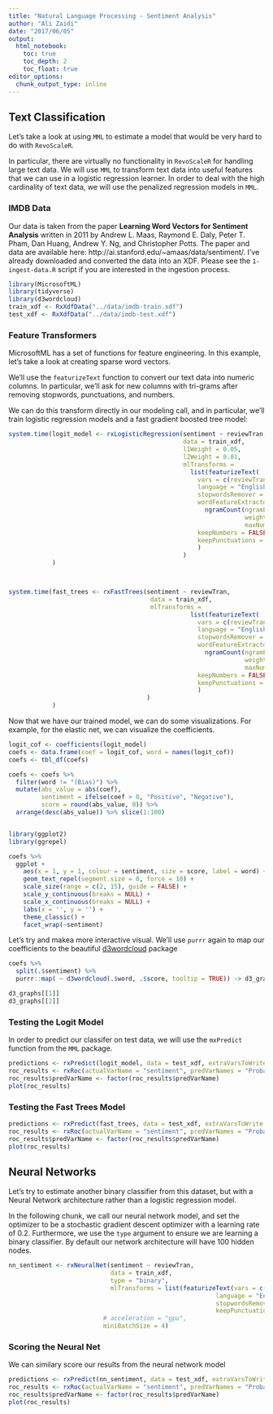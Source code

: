 ```yaml
---
title: "Natural Language Processing - Sentiment Analysis"
author: "Ali Zaidi"
date: "2017/06/05"
output: 
  html_notebook:
    toc: true
    toc_depth: 2
    toc_float: true
editor_options: 
  chunk_output_type: inline
---
```


## Text Classification

Let's take a look at using `MML` to estimate a model that would be very hard to do with `RevoScaleR`. 

In particular, there are virtually no functionality in `RevoScaleR` for handling large text data. We will use `MML` to transform text data into useful features that we can use in a logistic regression learner. In order to deal with the high cardinality of text data, we will use the penalized regression models in `MML`.

### IMDB Data

Our data is taken from the paper __Learning Word Vectors for Sentiment Analysis__ written in 2011 by Andrew L. Maas, Raymond E. Daly, Peter T. Pham, Dan Huang, Andrew Y. Ng, and Christopher Potts. The paper and data are available here: http://ai.stanford.edu/~amaas/data/sentiment/. I've already downloaded and converted the data into an XDF. Please see the `1-ingest-data.R` script if you are interested in the ingestion process.

```r

library(MicrosoftML)
library(tidyverse)
library(d3wordcloud)
train_xdf <- RxXdfData("../data/imdb-train.xdf")
test_xdf <- RxXdfData("../data/imdb-test.xdf")

```



### Feature Transformers

MicrosoftML has a set of functions for feature engineering. In this example, let's take a look at creating sparse word vectors.

We'll use the `featurizeText` function to convert our text data into numeric columns. In particular, we'll ask for new columns with tri-grams after removing stopwords, punctuations, and numbers.

We can do this transform directly in our modeling call, and in particular, we'll train logistic regression models and a fast gradient boosted tree model:

```r

system.time(logit_model <- rxLogisticRegression(sentiment ~ reviewTran,
                                                data = train_xdf,
                                                l1Weight = 0.05,
                                                l2Weight = 0.01,
                                                mlTransforms = 
                                                  list(featurizeText(
                                                    vars = c(reviewTran = "review"),
                                                    language = "English",
                                                    stopwordsRemover = stopwordsDefault(),
                                                    wordFeatureExtractor = 
                                                      ngramCount(ngramLength = 3,
                                                                 weighting = "tfidf",
                                                                 maxNumTerms = 1e+09),
                                                    keepNumbers = FALSE,
                                                    keepPunctuations = FALSE)
                                                    )
                                                )
            )



system.time(fast_trees <- rxFastTrees(sentiment ~ reviewTran,
                                       data = train_xdf,
                                       mlTransforms = 
                                                  list(featurizeText(
                                                    vars = c(reviewTran = "review"),
                                                    language = "English",
                                                    stopwordsRemover = stopwordsDefault(),
                                                    wordFeatureExtractor = 
                                                      ngramCount(ngramLength = 3,
                                                                 weighting = "tfidf",
                                                                 maxNumTerms = 1e+09),
                                                    keepNumbers = FALSE,
                                                    keepPunctuations = FALSE)
                                                    )
                                      )
            )

```

Now that we have our trained model, we can do some visualizations. For example, for the elastic net, we can visualize the coefficients.

```r

logit_cof <- coefficients(logit_model)
coefs <- data.frame(coef = logit_cof, word = names(logit_cof))
coefs <- tbl_df(coefs)

coefs <- coefs %>%
  filter(word != "(Bias)") %>% 
  mutate(abs_value = abs(coef), 
         sentiment = ifelse(coef > 0, "Positive", "Negative"), 
         score = round(abs_value, 0)) %>% 
  arrange(desc(abs_value)) %>% slice(1:100) 


library(ggplot2)
library(ggrepel)

coefs %>% 
  ggplot +
    aes(x = 1, y = 1, colour = sentiment, size = score, label = word) +
    geom_text_repel(segment.size = 0, force = 10) +
    scale_size(range = c(2, 15), guide = FALSE) +
    scale_y_continuous(breaks = NULL) +
    scale_x_continuous(breaks = NULL) +
    labs(x = '', y = '') +
    theme_classic() +
    facet_wrap(~sentiment)

```

Let's try and makea  more interactive visual. We'll use `purrr` again to map our coefficients to the beautiful [d3wordcloud](https://github.com/jbkunst/d3wordcloud) package

```r

coefs %>% 
  split(.$sentiment) %>% 
  purrr::map( ~ d3wordcloud(.$word, .$score, tooltip = TRUE)) -> d3_graphs

d3_graphs[[1]]
d3_graphs[[2]]

```


### Testing the Logit Model

In order to predict our classifer on test data, we will use the `mxPredict` function from the `MML` package.

```r

predictions <- rxPredict(logit_model, data = test_xdf, extraVarsToWrite = "sentiment")
roc_results <- rxRoc(actualVarName = "sentiment", predVarNames = "Probability.1", data = predictions)
roc_results$predVarName <- factor(roc_results$predVarName)
plot(roc_results)

```

### Testing the Fast Trees Model

```r
predictions <- rxPredict(fast_trees, data = test_xdf, extraVarsToWrite = "sentiment")
roc_results <- rxRoc(actualVarName = "sentiment", predVarNames = "Probability.1", data = predictions)
roc_results$predVarName <- factor(roc_results$predVarName)
plot(roc_results)


```



## Neural Networks

Let's try to estimate another binary classifier from this dataset, but with a Neural Network architecture rather than a logistic regression model. 

In the following chunk, we call our neural  network model, and set the optimizer to be a stochastic gradient descent optimizer with a learning rate of 0.2. Furthermore, we use the `type` argument to ensure we are learning a binary classifier. By default our network architecture will have 100 hidden nodes.

```r

nn_sentiment <- rxNeuralNet(sentiment ~ reviewTran,
                            data = train_xdf,
                            type = "binary",
                            mlTransforms = list(featurizeText(vars = c(reviewTran = "review"),
                                                         language = "English",
                                                         stopwordsRemover = stopwordsDefault(),
                                                         keepPunctuations = FALSE)),
                          # acceleration = "gpu",
                          miniBatchSize = 4)

```

### Scoring the Neural Net

We can similary score our results from the neural network model

```r
predictions <- rxPredict(nn_sentiment, data = test_xdf, extraVarsToWrite = "sentiment")
roc_results <- rxRoc(actualVarName = "sentiment", predVarNames = "Probability.1", data = predictions)
roc_results$predVarName <- factor(roc_results$predVarName)
plot(roc_results)
```